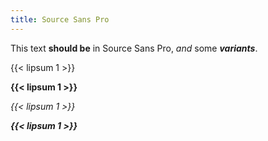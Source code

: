 ```yaml
---
title: Source Sans Pro
---
```


This text **should be** in Source Sans Pro, _and_ some ***variants***.

{{< lipsum 1 >}}

**{{< lipsum 1 >}}**

*{{< lipsum 1 >}}*

***{{< lipsum 1 >}}***

